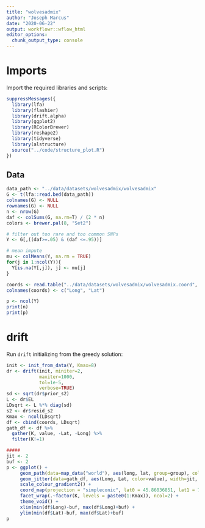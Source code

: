 ```yaml
---
title: "wolvesadmix"
author: "Joseph Marcus"
date: "2020-06-22"
output: workflowr::wflow_html
editor_options:
  chunk_output_type: console
---
```


# Imports

Import the required libraries and scripts:

```r
suppressMessages({
  library(lfa)
  library(flashier)
  library(drift.alpha)
  library(ggplot2)
  library(RColorBrewer)
  library(reshape2)
  library(tidyverse)
  library(alstructure)
  source("../code/structure_plot.R")
})
```

## Data

```r
data_path <- "../data/datasets/wolvesadmix/wolvesadmix"
G <- t(lfa::read.bed(data_path))
colnames(G) <- NULL
rownames(G) <- NULL
n <- nrow(G)
daf <- colSums(G, na.rm=T) / (2 * n)
colors <- brewer.pal(8, "Set2")

# filter out too rare and too common SNPs
Y <- G[,((daf>=.05) & (daf <=.95))]

# mean impute
mu <- colMeans(Y, na.rm = TRUE)
for(j in 1:ncol(Y)){
  Y[is.na(Y[,j]), j] <- mu[j]
}

coords <- read.table("../data/datasets/wolvesadmix/wolvesadmix.coord", header=F)
colnames(coords) <- c("Long", "Lat")

p <- ncol(Y)
print(n)
print(p)
```

# drift

Run `drift` initializing from the greedy solution:

```r
init <- init_from_data(Y, Kmax=8)
dr <- drift(init, miniter=2, 
            maxiter=1000, 
            tol=1e-5, 
            verbose=TRUE) 
sd <- sqrt(dr$prior_s2)
L <- dr$EL
LDsqrt <- L %*% diag(sd)
s2 <- dr$resid_s2
Kmax <- ncol(LDsqrt)
df <- cbind(coords, LDsqrt)
gath_df <- df %>% 
  gather(K, value, -Lat, -Long) %>% 
  filter(K!=1)

#####
jit <- 2
buf <- 2
p <- ggplot() + 
     geom_path(data=map_data("world"), aes(long, lat, group=group), color="gray", size=0.25) + 
     geom_jitter(data=gath_df, aes(Long, Lat, color=value), width=jit, height=jit, shape=21) +      
     scale_colour_gradient2() + 
     coord_map(projection = "simpleconic", lat0 = 45.86036851, lat1 = 78.3747588) +
     facet_wrap(.~factor(K, levels = paste0(1:Kmax)), ncol=2) + 
     theme_void() +
     xlim(min(df$Long)-buf, max(df$Long)+buf) + 
     ylim(min(df$Lat)-buf, max(df$Lat)+buf) 
p
```


